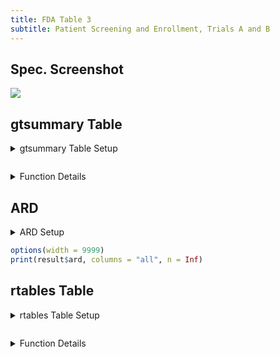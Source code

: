 ```yaml
---
title: FDA Table 3
subtitle: Patient Screening and Enrollment, Trials A and B
---
```


::: panel-tabset
## Spec. Screenshot

![](../assets/images/screenshots/table_03.png){fig-align="center"}

## gtsummary Table

<details>
  <summary>gtsummary Table Setup</summary>
```r
# Load Libraries & Data
library(cardinal)
library(dplyr)

adsl <- random.cdisc.data::cadsl

set.seed(1)
adsl$RANDDT[sample(seq_len(nrow(adsl)), 100)] <- NA
scrnfail_reas_lvls <- c(
  "Inclusion/exclusion criteria not met", "Patient noncompliance", "Consent withdrawn", "Other"
)
adsl <- adsl %>%
  mutate(
    ENRLDT = RANDDT,
    SCRNFL = "Y",
    SCRNFRS = factor(sample(scrnfail_reas_lvls, size = nrow(adsl), replace = TRUE),
      levels = scrnfail_reas_lvls
    ),
    SCRNFAILFL = ifelse(is.na(ENRLDT), "Y", "N")
  )
adsl$SCRNFRS[adsl$SCRNFL == "N" | !is.na(adsl$ENRLDT)] <- NA

# Output Table
make_table_03(df = adsl, scrnfl_var = "SCRNFL", scrnfailfl_var = "SCRNFAILFL", scrnfail_var = "SCRNFRS", return_ard = FALSE)
```
</details>

```r
```

<details>
  <summary>Function Details</summary>
### `make_table_03()`

------------------------------------------------------------------------

Required variables:

-   **`df`**: `USUBJID`, `ENRLDT`, `RANDDT`, and the variables specified by `arm_var`, `scrnfl_var`, `scrnfailfl_var`, and `scrnfail_var`.
-   **`denominator`** (if specified): `USUBJID`, and the variable specified by `arm_var`.

|                  |                                                                                    |              |
|------------------|------------------------------------------------------------------------------------|--------------|
| **Argument**     | **Description**                                                                    | **Default**  |
| `df`             | (`data.frame`) Dataset (typically ADSL) required to build table.                   | *No default* |
| `return_ard`     | (`flag`) Whether an ARD should be returned.                                        | `TRUE`       |
| `denominator`    | (`character`) Alternative dataset used only to calculate column counts.            | `NULL`       |
| `arm_var`        | (`character`) Arm variable used to split table into columns.                       | `"ARM"`      |
| `id_var`         | (`character`) Identifier variable used to count the participants within each flag. | `"USUBJID"`  |
| `scrnfl_var`     | (`character`) Variable from `df` that indicates whether patients were screened.    | *No default* |
| `scrnfailfl_var` | (`character`) Variable from `df` that indicates screening failure.                 | *No default* |
| `scrnfail_var`   | (`character`) Variable from `df` that contains reasons for screening failure.      | *No default* |

Source code for this function is available [here](https://github.com/pharmaverse/cardinal/blob/main/R/fda-table_03.R).
</details>

## ARD

<details>
  <summary>ARD Setup</summary>
```r
# Load Libraries & Data
library(cardinal)
library(dplyr)

adsl <- random.cdisc.data::cadsl

set.seed(1)
adsl$RANDDT[sample(seq_len(nrow(adsl)), 100)] <- NA
scrnfail_reas_lvls <- c(
  "Inclusion/exclusion criteria not met", "Patient noncompliance", "Consent withdrawn", "Other"
)
adsl <- adsl %>%
  mutate(
    ENRLDT = RANDDT,
    SCRNFL = "Y",
    SCRNFRS = factor(sample(scrnfail_reas_lvls, size = nrow(adsl), replace = TRUE),
      levels = scrnfail_reas_lvls
    ),
    SCRNFAILFL = ifelse(is.na(ENRLDT), "Y", "N")
  )
adsl$SCRNFRS[adsl$SCRNFL == "N" | !is.na(adsl$ENRLDT)] <- NA

# Create Table & ARD
result <- make_table_03(df = adsl, scrnfl_var = "SCRNFL", scrnfailfl_var = "SCRNFAILFL", scrnfail_var = "SCRNFRS")

# Output ARD
result$ard
```
</details>

```r
options(width = 9999)
print(result$ard, columns = "all", n = Inf)
```

## rtables Table

<details>
  <summary>rtables Table Setup</summary>
```r
# Load Libraries & Data
library(cardinal)
library(dplyr)

adsl <- random.cdisc.data::cadsl

set.seed(1)
adsl$RANDDT[sample(seq_len(nrow(adsl)), 100)] <- NA
scrnfail_reas_lvls <- c(
  "Inclusion/exclusion criteria not met", "Patient noncompliance", "Consent withdrawn", "Other"
)
adsl <- adsl %>%
  mutate(
    ENRLDT = RANDDT,
    SCRNFL = "Y",
    SCRNFRS = factor(sample(scrnfail_reas_lvls, size = nrow(adsl), replace = TRUE),
      levels = scrnfail_reas_lvls
    ),
    SCRNFAILFL = ifelse(is.na(ENRLDT), "Y", "N")
  )
adsl$SCRNFRS[adsl$SCRNFL == "N" | !is.na(adsl$ENRLDT)] <- NA

# Output Table
make_table_03_rtables(df = adsl, scrnfl_var = "SCRNFL", scrnfailfl_var = "SCRNFAILFL", scrnfail_var = "SCRNFRS")
```
</details>

```r
```

<details>
  <summary>Function Details</summary>
### `make_table_03_rtables()`

------------------------------------------------------------------------

Required variables:

-   **`df`**: `USUBJID`, `ENRLDT`, `RANDDT`, and the variables specified by `arm_var`, `scrnfl_var`, `scrnfailfl_var`, and `scrnfail_var`.
-   **`alt_counts_df`** (if specified): `USUBJID`, and the variable specified by `arm_var`.

|                  |                                                                                                                                                                                                                                                        |              |
|------------------|--------------------------------------------------------------------------------------------------------------------------------------------------------------------------------------------------------------------------------------------------------|--------------|
| **Argument**     | **Description**                                                                                                                                                                                                                                        | **Default**  |
| `df`             | (`data.frame`) Dataset (typically ADSL) required to build table.                                                                                                                                                                                       | *No default* |
| `alt_counts_df`  | (`character`) Alternative dataset used only to calculate column counts.                                                                                                                                                                                | `NULL`       |
| `show_colcounts` | (`flag`) Whether column counts should be printed.                                                                                                                                                                                                      | `FALSE`      |
| `arm_var`        | (`character`) Arm variable used to split table into columns.                                                                                                                                                                                           | `"ARM"`      |
| `scrnfl_var`     | (`character`) Variable from `df` that indicates whether patients were screened.                                                                                                                                                                        | *No default* |
| `scrnfailfl_var` | (`character`) Variable from `df` that indicates screening failure.                                                                                                                                                                                     | *No default* |
| `scrnfail_var`   | (`character`) Variable from `df` that contains reasons for screening failure.                                                                                                                                                                          | *No default* |
| `lbl_overall`    | (`character`) If specified, an overall column will be added to the table with the given value as the column label.                                                                                                                                     | `NULL`       |
| `prune_0`        | (`flag`) Whether all-zero rows should be removed from the table.                                                                                                                                                                                       | `TRUE`       |
| `annotations`    | (named `list` of `character`) List of annotations to add to the table. Valid annotation types are `title`, `subtitles`, `main_footer`, and `prov_footer.` Each name-value pair should use the annotation type as name and the desired string as value. | `NULL`       |

Source code for this function is available [here](https://github.com/pharmaverse/cardinal/blob/main/R/fda-table_03.R).
</details>

:::
